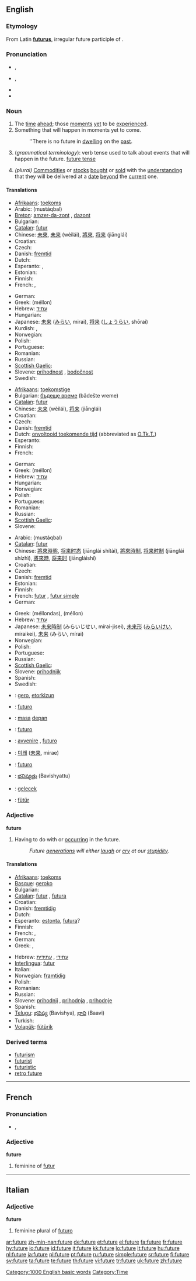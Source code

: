 {{wikipedia|Future}}
==English==

===Etymology===
From Latin '''[[futurus]]''', irregular future participle of {{term|sum||I am|lang=la}}.

===Pronunciation===
* {{a|RP}} {{IPA|/ˈfjuːʧə/}}, {{SAMPA|/"fju:tS@/}}
* {{a|US}} {{IPA|/ˈfjuːʧɚ/}}, {{SAMPA|/"fju:tS@`/}}
* {{audio|en-us-future.ogg|Audio (US)}}
* {{rhymes|uːtʃə(r)}}

===Noun===
{{en-noun|s|-}}

# The [[time]] [[ahead]]; those [[moment]]s [[yet]] to be [[experience]]d.
# Something that will happen in moments yet to come.
#: ''There is no future in [[dwelling]] on the [[past]].
# (''grammatical terminology''): verb tense used to talk about events that will happen in the future. [[future tense]]
# {{finance}} ''(plural)'' [[commodities|Commodities]] or [[stocks]] [[bought]] or [[sold]] with the [[understanding]] that they will be delivered at a [[date]] [[beyond]] the [[current]] one.

====Translations====
{{trans-top|The time ahead}}
* [[Afrikaans]]: [[toekoms]]
* Arabic: {{Arab|[[مستقبل]]}} (mustáqbal) {{m}}
* [[Breton]]: [[amzer-da-zont]] {{f}}, [[dazont]] {{m}}
* Bulgarian: {{t+|bg|бъдеще|n|tr=bǎdešte|sc=Cyrl}}
* [[Catalan]]: [[futur]] {{m}}
* Chinese: [[未來]], [[未来]] (wèilái), [[將來]], [[将来]]  (jiānglái)
* Croatian: {{t+|hr|budućnost|f}}
* Czech: {{t-|cs|budoucnost|f}}
* Danish: [[fremtid]] {{c}}
* Dutch: {{t+|nl|toekomst|f}}
* Esperanto: {{t-|eo|estonteco|xs=Esperanto}}, {{t-|eo|estonto|xs=Esperanto}}
* Estonian: {{t|et|tulevik}}
* Finnish: {{t+|fi|tulevaisuus}}
* French: {{t+|fr|avenir|m}}, {{t+|fr|futur|m}}
{{trans-mid}}
* German: {{t+|de|Zukunft|f}}
* Greek: {{t+|el|μέλλον|n|sc=Grek}} (méllon)
* Hebrew: [[עתיד]] {{romanization of Hebrew|atíd}} {{m}}
* Hungarian: {{t+|hu|jövő}}
* Japanese: [[未来]] ([[みらい]], mirai), [[将来]] ([[しょうらい]], shōrai)
* Kurdish: {{ku-Arab|[[دواڕۆژ]]}}, {{ku-Arab|[[پاشه‌ڕۆژ]]}}
* Norwegian: {{t+|no|framtid|m|f}}
* Polish: {{t+|pl|przyszłość|f}}
* Portuguese: {{t+|pt|futuro}}
* Romanian: {{t-|ro|viitor}}
* Russian: {{t+|ru|будущее|n|tr=búdušeje|sc=Cyrl}}
* [[Scottish Gaelic]]: {{t-|gd|àm ri teachd|m}}
* Slovene: [[prihodnost]] {{f}}, [[bodočnost]] {{f}}
* Swedish: {{t+|sv|framtid|c}}
{{trans-bottom}}

{{trans-top|Something that will happen in moments yet to come}}
* [[Afrikaans]]: [[toekomstige]]
* Bulgarian: [[бъдеще време]] (bǎdešte vreme) {{n}}
* [[Catalan]]: [[futur]] {{m}}
* Chinese: [[未来]] (wèilái), [[将来]]  (jiānglái)
* Croatian: {{t+|hr|budućnost|f}}
* Czech: {{t-|cs|budoucnost|f}}
* Danish: [[fremtid]] {{c}}
* Dutch: [[onvoltooid toekomende tijd]] {{m}} (abbreviated as [[O.Tk.T.]])
* Esperanto: {{t-|eo|futuro|xs=Esperanto}}
* Finnish: {{t+|fi|tulevaisuus}}
* French: {{t+|fr|futur|m}}
{{trans-mid}}
* German: {{t+|de|Futur|n}}
* Greek: {{t+|el|μέλλον|n|sc=Grek}} (méllon)
* Hebrew: [[עתיד]] {{romanization of Hebrew|atíd}} {{m}}
* Hungarian: {{t-|hu|jövő idő}}
* Norwegian: {{t+|no|framtid|m|f}}
* Polish: {{t+|pl|przyszłość|f}}
* Portuguese: {{t+|pt|futuro}}
* Romanian: {{t-|ro|viitor}}
* Russian: {{t+|ru|будущее|n|tr=búdušeje|sc=Cyrl}}
* [[Scottish Gaelic]]: {{t-|gd|àm ri teachd|m}}
* Slovene: {{t+|sl|prihodnost|f}}
{{trans-bottom}}

{{trans-top|verb tense}}
* Arabic: {{Arab|[[مستقبل]]}} (mustáqbal) {{m}}
* [[Catalan]]: [[futur]] {{m}}
* Chinese: [[將來時態]], [[将来时态]] (jiānglái shítài), [[將來時制]], [[将来时制]] (jiānglái shízhì), [[將來時]], [[将来时]] (jiāngláishí)
* Croatian: {{t-|hr|futur|m}}
* Czech: {{t-|cs|budoucí čas|m}}
* Danish: [[fremtid]] {{c}}
* Estonian: {{t|et|tulevik}}
* Finnish: {{t+|fi|futuuri}}
* French: [[futur]] {{m}}, [[futur simple]] {{m}}
* German: {{t+|de|Futur|n}}
{{trans-mid}}
* Greek: {{t+|el|μέλλοντας|m|sc=Grek}} (méllondas), {{t+|el|μέλλων|m|sc=Grek}} (méllon)
* Hebrew: [[עתיד]] {{romanization of Hebrew|atíd}} {{m}}
* Japanese: [[未来時制]] (みらいじせい, mírai-jisei), [[未来形]] ([[みらいけい]], míraikei), [[未来]] (みらい, mírai)
* Norwegian: {{t-|no|futurum|n}}
* Polish: {{t+|pl|czas przyszły|m}}
* Portuguese: {{t+|pt|futuro}}
* Russian: {{t+|ru|будущее время|n|tr=búduščeje vrémja|sc=Cyrl}}
* [[Scottish Gaelic]]: {{t-|gd|tràth teachdail|m}}
* Slovene: [[prihodnjik]] {{m}}
* Spanish: {{t+|es|futuro|m}}
* Swedish: {{t-|sv|futurum}}
{{trans-bottom}}

{{checktrans-top}}
* {{ttbc|Basque}}: [[gero]], [[etorkizun]]
* {{ttbc|Ido}}: [[futuro]]
* {{ttbc|Indonesian}}: [[masa]] [[depan]]
* {{ttbc|Interlingua}}: [[futuro]]
* {{ttbc|Italian}}: [[avvenire]] {{m}}, [[futuro]] {{m}}
{{trans-mid}}
* {{ttbc|Korean}}: [[미래]] ([[未来]], mirae)
* {{ttbc|Spanish}}: [[futuro]] {{m}}
* {{ttbc|Telugu}}: [[భవిష్యత్తు]] (Bavishyattu)
* {{ttbc|Turkish}}: [[gelecek]]
* {{ttbc|Volapük}}: [[fütür]]
{{trans-bottom}}

===Adjective===
'''future'''

# Having to do with or [[occur]]ring in the future.
#: ''Future [[generation]]s will either [[laugh]] or [[cry]] at our [[stupidity]].''

====Translations====
{{trans-top|Having to do with or occurring in the future}}
* [[Afrikaans]]: [[toekoms]]
* [[Basque]]: [[geroko]]
* Bulgarian: {{t+|bg|бъдещ|sc=Cyrl}}
* [[Catalan]]: [[futur]] {{m}}, [[futura]] {{f}}
* Croatian: {{t-|hr|budući}}
* Danish: [[fremtidig]]
* Dutch: {{t+|nl|toekomstig}}
* Esperanto: [[estonta]], [[futura]]?
* Finnish: {{t-|fi|tuleva}}
* French: {{t+|fr|futur|m}}, {{t+|fr|future|f}}
* German: {{t+|de|zukünftig}}
* Greek: {{t+|el|μελλοντικός|sc=Grek}}, {{t+|el|μέλλων|sc=Grek}}
{{trans-mid}}
* Hebrew: [[עתידי]] {{romanization of Hebrew|atidí}} {{m}}, [[עתידית]] {{romanization of Hebrew|atidít}} {{f}}
* [[Interlingua]]: [[futur]]
* Italian: {{t+|it|futuro}}
* Norwegian: [[framtidig]]
* Polish: {{t+|pl|przyszły}}
* Romanian: {{t-|ro|viitor}}
* Russian: {{t+|ru|будущий|sc=Cyrl}}
* Slovene: [[prihodnji]] {{m}}, [[prihodnja]] {{f}}, [[prihodnje]] {{n}}
* Spanish: {{t+|es|futuro}}
* [[Telugu]]: [[భవిష్య]] (Bavishya), [[భావి]] (Baavi)
* Turkish: {{t+|tr|gelecek}}
* [[Volapük]]: [[fütürik]]
{{trans-bottom}}

===Derived terms===
* [[futurism]]
* [[futurist]]
* [[futuristic]]
* [[retro future]]

[[Category:1000 English basic words]]
[[Category:Time]]

----

==French==

===Pronunciation===
* {{IPA|/fy.tyʁ/|lang=fr}}, {{SAMPA|/fy.tyR/}}

===Adjective===
'''future'''

# feminine of [[futur]]

----

==Italian==

===Adjective===
'''future'''

# feminine plural of [[futuro]]

[[ar:future]]
[[zh-min-nan:future]]
[[de:future]]
[[et:future]]
[[el:future]]
[[fa:future]]
[[fr:future]]
[[hy:future]]
[[io:future]]
[[id:future]]
[[it:future]]
[[kk:future]]
[[lo:future]]
[[lt:future]]
[[hu:future]]
[[nl:future]]
[[ja:future]]
[[pl:future]]
[[pt:future]]
[[ru:future]]
[[simple:future]]
[[sr:future]]
[[fi:future]]
[[sv:future]]
[[ta:future]]
[[te:future]]
[[th:future]]
[[vi:future]]
[[tr:future]]
[[uk:future]]
[[zh:future]]